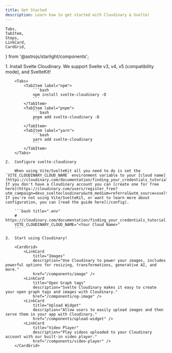 ```yaml
---
title: Get Started
description: Learn how to get started with Cloudinary & Svelte!
---
```


	Tabs,
	TabItem,
	Steps,
	LinkCard,
	CardGrid,
} from '@astrojs/starlight/components';

<Steps>
    1.  Install Svelte Cloudinary. We support Svelte v3, v4, v5 (compatibility mode), and SvelteKit!

        <Tabs>
            <TabItem label="npm">
                ```bash
                npm install svelte-cloudinary -D
                ```
            </TabItem>
            <TabItem label="pnpm">
                ```bash
                pnpm add svelte-cloudinary -D
                ```
            </TabItem>
            <TabItem label="yarn">
                ```bash
                yarn add svelte-cloudinary
                ```
            </TabItem>
        </Tabs>

    2.  Configure svelte-cloudinary

        When using Vite/SvelteKit all you need to do is set the `VITE_CLOUDINARY_CLOUD_NAME` environment variable to your [cloud name](https://cloudinary.com/documentation/finding_your_credentials_tutorial). If you don't have a Cloudinary account you can [create one for free here](https://cloudinary.com/users/register_free?utm_campaign=devx_sveltecloudinary&utm_medium=referral&utm_source=sveltecloudinary)! If you're not using Vite/SvelteKit, or want to learn more about configuration, you can [read the guide here](/config).

        ```bash title=".env"
        # https://cloudinary.com/documentation/finding_your_credentials_tutorial
        VITE_CLOUDINARY_CLOUD_NAME="<Your Cloud Name>"
        ```

    3.  Start using Cloudinary!

        <CardGrid>
            <LinkCard
                title="Images"
                description="Use Cloudinary to power your images, includes powerful options for resizing, transformations, generative AI, and more."
                href="/components/image" />
            <LinkCard
                title="Open Graph tags"
                description="Svelte Cloudinary makes it easy to create your open graph tags and images with Cloudinary."
                href="/components/og-image" />
            <LinkCard
                title="Upload Widget"
                description="Allow users to easily upload images and then serve them in your app with Cloudinary."
                href="/components/upload-widget" />
            <LinkCard
                title="Video Player"
                description="Play videos uploaded to your Cloudinary account with our built-in video player."
                href="/components/video-player" />
        </CardGrid>

</Steps>
